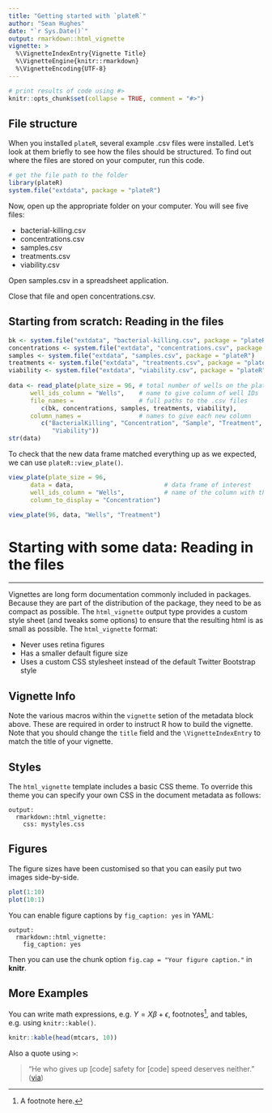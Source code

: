```yaml
---
title: "Getting started with `plateR`"
author: "Sean Hughes"
date: "`r Sys.Date()`"
output: rmarkdown::html_vignette
vignette: >
  %\VignetteIndexEntry{Vignette Title}
  %\VignetteEngine{knitr::rmarkdown}
  %\VignetteEncoding{UTF-8}
---
```

```r
# print results of code using #>
knitr::opts_chunk$set(collapse = TRUE, comment = "#>")
```


## File structure 

When you installed `plateR`, several example .csv files were installed. Let's look at them briefly to see how the files should be structured. To find out where the files are stored on your computer, run this code.   

```r
# get the file path to the folder
library(plateR)
system.file("extdata", package = "plateR")
```

Now, open up the appropriate folder on your computer. You will see five files: 

- bacterial-killing.csv
- concentrations.csv
- samples.csv
- treatments.csv
- viability.csv

Open samples.csv in a spreadsheet application. 

<insert overview of file structure>

Close that file and open concentrations.csv. 
<illustrates that wells can be blank>


## Starting from scratch: Reading in the files
```r
bk <- system.file("extdata", "bacterial-killing.csv", package = "plateR")
concentrations <- system.file("extdata", "concentrations.csv", package = "plateR")
samples <- system.file("extdata", "samples.csv", package = "plateR")
treatments <- system.file("extdata", "treatments.csv", package = "plateR")
viability <- system.file("extdata", "viability.csv", package = "plateR")
   
data <- read_plate(plate_size = 96, # total number of wells on the plate
      well_ids_column = "Wells",    # name to give column of well IDs
      file_names =                  # full paths to the .csv files
         c(bk, concentrations, samples, treatments, viability), 
      column_names =                # names to give each new column
         c("BacterialKilling", "Concentration", "Sample", "Treatment", 
            "Viability"))
str(data)
```

To check that the new data frame matched everything up as we expected, we can use `plateR::view_plate()`. 

```r
view_plate(plate_size = 96, 
      data = data,                         # data frame of interest
      well_ids_column = "Wells",           # name of the column with the well IDs
      column_to_display = "Concentration")   

view_plate(96, data, "Wells", "Treatment")
```


# Starting with some data: Reading in the files



--------------------------------------------------------------------------------



Vignettes are long form documentation commonly included in packages. Because they are part of the distribution of the package, they need to be as compact as possible. The `html_vignette` output type provides a custom style sheet (and tweaks some options) to ensure that the resulting html is as small as possible. The `html_vignette` format:

- Never uses retina figures
- Has a smaller default figure size
- Uses a custom CSS stylesheet instead of the default Twitter Bootstrap style

## Vignette Info

Note the various macros within the `vignette` setion of the metadata block above. These are required in order to instruct R how to build the vignette. Note that you should change the `title` field and the `\VignetteIndexEntry` to match the title of your vignette.

## Styles

The `html_vignette` template includes a basic CSS theme. To override this theme you can specify your own CSS in the document metadata as follows:

    output: 
      rmarkdown::html_vignette:
        css: mystyles.css

## Figures

The figure sizes have been customised so that you can easily put two images side-by-side. 

```r
plot(1:10)
plot(10:1)
```

You can enable figure captions by `fig_caption: yes` in YAML:

    output:
      rmarkdown::html_vignette:
        fig_caption: yes

Then you can use the chunk option `fig.cap = "Your figure caption."` in **knitr**.

## More Examples

You can write math expressions, e.g. $Y = X\beta + \epsilon$, footnotes^[A footnote here.], and tables, e.g. using `knitr::kable()`.

```r
knitr::kable(head(mtcars, 10))
```

Also a quote using `>`:

> "He who gives up [code] safety for [code] speed deserves neither."
([via](https://twitter.com/hadleywickham/status/504368538874703872))
